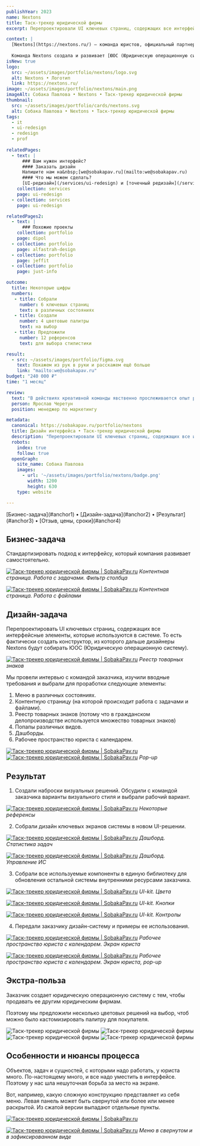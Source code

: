 ```yaml
---
publishYear: 2023
name: Nextons
title: Таск-трекер юридической фирмы
excerpt: Перепроектировали UI ключевых страниц, содержащих все интерфейсные элементы, которые используются в системе.

context: |
  [Nextons](https://nextons.ru/) — команда юристов, официальный партнер международной юридической фирмы [Dentons](https://www.dentons.com/en/).
  
  Команда Nextons создала и развивает [ЮОС (Юридическую операционную систему)](https://lawos.ru/). Это цифровая платформа для юристов, единая рабочая среда для сотрудников юридического департамента всех уровней.
isNew: true
logo:
  src: ~/assets/images/portfolio/nextons/logo.svg
  alt: Nextons • Логотип
  link: https://nextons.ru/
image: ~/assets/images/portfolio/nextons/main.png
imageAlt: Собака Павлова • Nextons • Таск-трекер юридической фирмы
thumbnail:
  src: ~/assets/images/portfolio/cards/nextons.svg
  alt: Собака Павлова • Nextons • Таск-трекер юридической фирмы
tags:
  - it
  - ui-redesign
  - redesign
  - prof
  
relatedPages:
  - text: |
      ### Вам нужен интерфейс?
      #### Заказать дизайн
      Напишите нам на&nbsp;[we@sobakapav.ru](mailto:we@sobakapav.ru) 
      #### Что мы можем сделать?
      [UI-редизайн](/services/ui-redesign) и [точечный редизайн](/services/redesign), как в этом кейсе, и [многое другое](/services). 
    collection: services
    page: ui-redesign
  - collection: services
    page: ui-redesign

relatedPages2:
  - text: |
      ### Похожие проекты
    collection: portfolio
    page: dipol
  - collection: portfolio
    page: alfastrah-design
  - collection: portfolio
    page: jeffit
  - collection: portfolio
    page: just-info

outcome:
  title: Некоторые цифры
  numbers:
   - title: Собрали
     number: 6 ключевых страниц
     text: в различных состояниях
   - title: Создали
     number: 4 цветовые палитры
     text: на выбор
   - title: Предложили
     number: 12 референсов
     text: для выбора стилистики

result:
  - src: ~/assets/images/portfolio/figma.svg
    text: Покажем из рук в руки и расскажем ещё больше
    link: "mailto:we@sobakapav.ru"
budget: "240 000 ₽"
time: "1 месяц"

review: 
  text: "В действиях креативной команды явственно прослеживается опыт работы с интерфейсами программного обеспечения. В процессе работы предлагаются опции для решения тех или иных потребностей клиента."
  person: Ярослав Черетун
  position: менеджер по маркетингу

metadata:
  canonical: https://sobakapav.ru/portfolio/nextons
  title: Дизайн интерфейса • Таск-трекер юридической фирмы
  description: "Перепроектировали UI ключевых страниц, содержащих все интерфейсные элементы, которые используются в системе."
  robots:
    index: true
    follow: true
  openGraph:
    site_name: Собака Павлова
    images:
      - url: '~/assets/images/portfolio/nextons/badge.png'
        width: 1200
        height: 630
    type: website

---
```


<TOC>
[Бизнес-задача](#anchor1) • [Дизайн-задача](#anchor2) • [Результат](#anchor3) • [Отзыв, цены, сроки](#anchor4)
</TOC>

## <a name="anchor1" />Бизнес-задача

Стандартизировать подход к интерфейсу, который компания развивает самостоятельно.

<a href="/images/portfolio/nextons/13.png" target="_blank">![Таск-трекер юридической фирмы | SobakaPav.ru](~/assets/images/portfolio/nextons/13.png)</a>
_Контентная страница. Работа с задачами. Фильтр столбца_

<a href="/images/portfolio/nextons/14.png" target="_blank">![Таск-трекер юридической фирмы | SobakaPav.ru](~/assets/images/portfolio/nextons/14.png)</a>
_Контентная страница. Работа с файлами_

## <a name="anchor2" />Дизайн-задача

Перепроектировать UI ключевых страниц, содержащих все интерфейсные элементы, которые используются в системе. То есть фактически создать конструктор, из которого дальше дизайнеры Nextons будут собирать ЮОС (Юридическую операционную систему).

<a href="/images/portfolio/nextons/12.png" target="_blank">![Таск-трекер юридической фирмы | SobakaPav.ru](~/assets/images/portfolio/nextons/12.png)</a>
_Реестр товарных знаков_

Мы провели интервью с командой заказчика, изучили вводные требования и выбрали для проработки следующие элементы:
1. Меню в различных состояниях.
2. Контентную страницу (на которой происходит работа с задачами и файлами).
3. Реестр товарных знаков (потому что в гражданском делопроизводстве используется множество товарных знаков)
4. Попапы различных видов.
5. Дашборды.
6. Рабочее пространство юриста с календарем.

<a href="/images/portfolio/nextons/17.png" target="_blank">![Таск-трекер юридической фирмы | SobakaPav.ru](~/assets/images/portfolio/nextons/15.png)</a>
<a href="/images/portfolio/nextons/18.png" target="_blank">![Таск-трекер юридической фирмы | SobakaPav.ru](~/assets/images/portfolio/nextons/16.png)</a>
_Pop-up_

## <a name="anchor3" />Результат

1. Создали наброски визуальных решений. Обсудили с командой заказчика варианты визуального стиля и выбрали рабочий вариант.

<a href="/images/portfolio/nextons/19.png" target="_blank">![Таск-трекер юридической фирмы | SobakaPav.ru](~/assets/images/portfolio/nextons/19.png)</a>
_Некоторые референсы_

2. Собрали дизайн ключевых экранов системы в новом UI-решении.

<a href="/images/portfolio/nextons/10.png" target="_blank">![Таск-трекер юридической фирмы | SobakaPav.ru](~/assets/images/portfolio/nextons/10.png)</a>
_Дашборд. Статистика задач_

<a href="/images/portfolio/nextons/11.png" target="_blank">![Таск-трекер юридической фирмы | SobakaPav.ru](~/assets/images/portfolio/nextons/11.png)</a>
_Дашборд. Управление ИС_

3. Собрали все используемые компоненты в единую библиотеку для обновления остальной системы внутренними ресурсами заказчика.

<a href="/images/portfolio/nextons/7.png" target="_blank">![Таск-трекер юридической фирмы | SobakaPav.ru](~/assets/images/portfolio/nextons/7.png)</a>
_UI-kit. Цвета_

<a href="/images/portfolio/nextons/8.png" target="_blank">![Таск-трекер юридической фирмы | SobakaPav.ru](~/assets/images/portfolio/nextons/8.png)</a>
_UI-kit. Кнопки_

<a href="/images/portfolio/nextons/9.png" target="_blank">![Таск-трекер юридической фирмы | SobakaPav.ru](~/assets/images/portfolio/nextons/9.png)</a>
_UI-kit. Контролы_

4. Передали заказчику дизайн-систему и примеры ее использования.

<a href="/images/portfolio/nextons/15.png" target="_blank">![Таск-трекер юридической фирмы | SobakaPav.ru](~/assets/images/portfolio/nextons/15.png)</a>
_Рабочее пространство юриста с календарем. Экран юриста_

<a href="/images/portfolio/nextons/16.png" target="_blank">![Таск-трекер юридической фирмы | SobakaPav.ru](~/assets/images/portfolio/nextons/16.png)</a>
_Рабочее пространство юриста с календарем. Экран юриста, pop-up_

## <a name="anchor3" />Экстра-польза

Заказчик создает юридическую операционную систему с тем, чтобы продавать ее другим юридическим фирмам. 

Поэтому мы предложили несколько цветовых решений на выбор, чтоб можно было кастомизировать палитру для покупателя.
<div class="flex gap-2 flex-wrap"> <Image src="~/assets/images/portfolio/nextons/3.png" alt="Таск-трекер юридической фирмы" class="min-w-72 grow shrink basis-0"/> <Image src="~/assets/images/portfolio/nextons/4.png" alt="Таск-трекер юридической фирмы" class="min-w-72 grow shrink basis-0" /> <Image src="~/assets/images/portfolio/nextons/5.png" alt="Таск-трекер юридической фирмы" class="min-w-72 grow shrink basis-0" /> <Image src="~/assets/images/portfolio/nextons/6.png" alt="Таск-трекер юридической фирмы" class="min-w-72 grow shrink basis-0" /></div>

## <a name="anchor3" />Особенности и нюансы процесса

Объектов, задач и сущностей, с которыми надо работать, у юриста много. По-настоящему много, и все надо уместить в интерфейсе. Поэтому у нас шла нешуточная борьба за место на экране.

Вот, например, какую сложную конструкцию представляет из себя меню. Левая панель может быть свернутой или более или менее раскрытой. Из сжатой версии выпадают отдельные пункты.

<a href="/images/portfolio/nextons/1.png" target="_blank">![Таск-трекер юридической фирмы | SobakaPav.ru](~/assets/images/portfolio/nextons/1.png)</a>

<a href="/images/portfolio/nextons/2.png" target="_blank">![Таск-трекер юридической фирмы | SobakaPav.ru](~/assets/images/portfolio/nextons/2.png)</a>
_Меню в свернутом и в зафиксированном виде_

## <a name="anchor4" />
